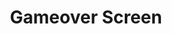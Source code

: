 ---
title: Gameover Screen
description: Simple Astroids clone
pubDate: Nov. 14, 2017
heroImage: /tuts/gtk-ast/astroids_17.png
source: https://github.com/kion-dgl/DashGL-GTK-Astroids-Tutorial/tree/master/17_Gameover_Screen
---